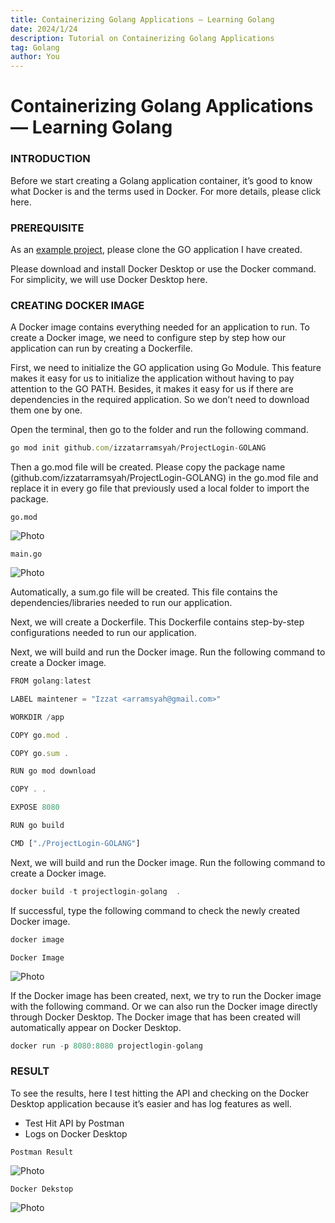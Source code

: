 ```yaml
---
title: Containerizing Golang Applications — Learning Golang
date: 2024/1/24
description: Tutorial on Containerizing Golang Applications
tag: Golang
author: You
---
```



# Containerizing Golang Applications — Learning Golang

### INTRODUCTION

Before we start creating a Golang application container, it’s good to know what Docker is and the terms used in Docker. For more details, please click here.

### PREREQUISITE

As an [example project](https://github.com/izzatarramsyah/ProjectLogin-GOLANG), please clone the GO application I have created.

Please download and install Docker Desktop or use the Docker command. For simplicity, we will use Docker Desktop here.

### CREATING DOCKER IMAGE

A Docker image contains everything needed for an application to run. To create a Docker image, we need to configure step by step how our application can run by creating a Dockerfile.

First, we need to initialize the GO application using Go Module. This feature makes it easy for us to initialize the application without having to pay attention to the GO PATH. Besides, it makes it easy for us if there are dependencies in the required application. So we don’t need to download them one by one.

Open the terminal, then go to the folder and run the following command.

```js
go mod init github.com/izzatarramsyah/ProjectLogin-GOLANG
```

Then a go.mod file will be created. Please copy the package name (github.com/izzatarramsyah/ProjectLogin-GOLANG) in the go.mod file and replace it in every go file that previously used a local folder to import the package.

`go.mod`

<Image
  src="/images/post7_img1.webp"
  alt="Photo"
  width={1125}
  height={750}
  priority
  className="next-image"
/>

`main.go`

<Image
  src="/images/post4_img2.webp"
  alt="Photo"
  width={1125}
  height={750}
  priority
  className="next-image"
/>

Automatically, a sum.go file will be created. This file contains the dependencies/libraries needed to run our application.

Next, we will create a Dockerfile. This Dockerfile contains step-by-step configurations needed to run our application.

Next, we will build and run the Docker image. Run the following command to create a Docker image.

```js
FROM golang:latest

LABEL maintener = "Izzat <arramsyah@gmail.com>"

WORKDIR /app

COPY go.mod .

COPY go.sum .

RUN go mod download

COPY . .

EXPOSE 8080

RUN go build

CMD ["./ProjectLogin-GOLANG"]
```

Next, we will build and run the Docker image. Run the following command to create a Docker image.

```js
docker build -t projectlogin-golang  .
```

If successful, type the following command to check the newly created Docker image.

```js
docker image
```

`Docker Image`

<Image
  src="/images/post7_img3.webp"
  alt="Photo"
  width={1125}
  height={750}
  priority
  className="next-image"
/>

If the Docker image has been created, next, we try to run the Docker image with the following command. Or we can also run the Docker image directly through Docker Desktop. The Docker image that has been created will automatically appear on Docker Desktop.

```js
docker run -p 8080:8080 projectlogin-golang
```

### RESULT

To see the results, here I test hitting the API and checking on the Docker Desktop application because it’s easier and has log features as well.

- Test Hit API by Postman
- Logs on Docker Desktop

`Postman Result`

<Image
  src="/images/post7_img4.webp"
  alt="Photo"
  width={1125}
  height={750}
  priority
  className="next-image"
/>

`Docker Dekstop`

<Image
  src="/images/post7_img5.webp"
  alt="Photo"
  width={1125}
  height={750}
  priority
  className="next-image"
/>
